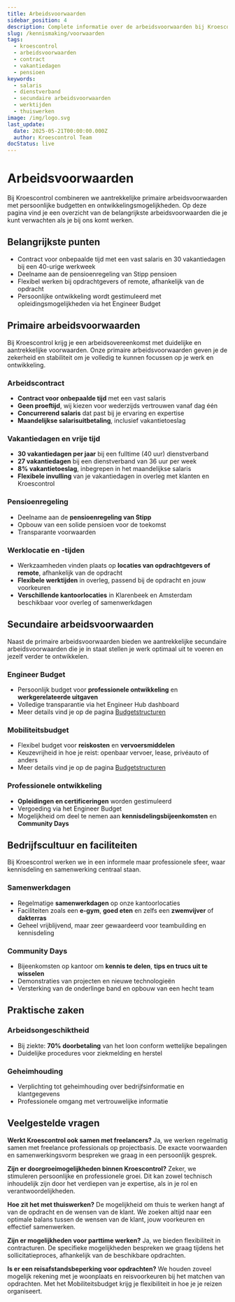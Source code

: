 ```yaml
---
title: Arbeidsvoorwaarden
sidebar_position: 4
description: Complete informatie over de arbeidsvoorwaarden bij Kroescontrol.
slug: /kennismaking/voorwaarden
tags:
  - kroescontrol
  - arbeidsvoorwaarden
  - contract
  - vakantiedagen
  - pensioen
keywords:
  - salaris
  - dienstverband
  - secundaire arbeidsvoorwaarden
  - werktijden
  - thuiswerken
image: /img/logo.svg
last_update:
  date: 2025-05-21T00:00:00.000Z
  author: Kroescontrol Team
docStatus: live
---
```


# Arbeidsvoorwaarden

Bij Kroescontrol combineren we aantrekkelijke primaire arbeidsvoorwaarden met persoonlijke budgetten en ontwikkelingsmogelijkheden. Op deze pagina vind je een overzicht van de belangrijkste arbeidsvoorwaarden die je kunt verwachten als je bij ons komt werken.

## Belangrijkste punten

- Contract voor onbepaalde tijd met een vast salaris en 30 vakantiedagen bij een 40-urige werkweek
- Deelname aan de pensioenregeling van Stipp pensioen
- Flexibel werken bij opdrachtgevers of remote, afhankelijk van de opdracht
- Persoonlijke ontwikkeling wordt gestimuleerd met opleidingsmogelijkheden via het Engineer Budget

## Primaire arbeidsvoorwaarden

Bij Kroescontrol krijg je een arbeidsovereenkomst met duidelijke en aantrekkelijke voorwaarden. Onze primaire arbeidsvoorwaarden geven je de zekerheid en stabiliteit om je volledig te kunnen focussen op je werk en ontwikkeling.

### Arbeidscontract

- **Contract voor onbepaalde tijd** met een vast salaris
- **Geen proeftijd**, wij kiezen voor wederzijds vertrouwen vanaf dag één
- **Concurrerend salaris** dat past bij je ervaring en expertise
- **Maandelijkse salarisuitbetaling**, inclusief vakantietoeslag

### Vakantiedagen en vrije tijd

- **30 vakantiedagen per jaar** bij een fulltime (40 uur) dienstverband
- **27 vakantiedagen** bij een dienstverband van 36 uur per week
- **8% vakantietoeslag**, inbegrepen in het maandelijkse salaris
- **Flexibele invulling** van je vakantiedagen in overleg met klanten en Kroescontrol

### Pensioenregeling

- Deelname aan de **pensioenregeling van Stipp**
- Opbouw van een solide pensioen voor de toekomst
- Transparante voorwaarden

### Werklocatie en -tijden

- Werkzaamheden vinden plaats op **locaties van opdrachtgevers of remote**, afhankelijk van de opdracht
- **Flexibele werktijden** in overleg, passend bij de opdracht en jouw voorkeuren
- **Verschillende kantoorlocaties** in Klarenbeek en Amsterdam beschikbaar voor overleg of samenwerkdagen

## Secundaire arbeidsvoorwaarden

Naast de primaire arbeidsvoorwaarden bieden we aantrekkelijke secundaire arbeidsvoorwaarden die je in staat stellen je werk optimaal uit te voeren en jezelf verder te ontwikkelen.

### Engineer Budget

- Persoonlijk budget voor **professionele ontwikkeling** en **werkgerelateerde uitgaven**
- Volledige transparantie via het Engineer Hub dashboard
- Meer details vind je op de pagina [Budgetstructuren](/public/kennismaking/budgetten)

### Mobiliteitsbudget

- Flexibel budget voor **reiskosten** en **vervoersmiddelen**
- Keuzevrijheid in hoe je reist: openbaar vervoer, lease, privéauto of anders
- Meer details vind je op de pagina [Budgetstructuren](/public/kennismaking/budgetten)

### Professionele ontwikkeling

- **Opleidingen en certificeringen** worden gestimuleerd
- Vergoeding via het Engineer Budget
- Mogelijkheid om deel te nemen aan **kennisdelingsbijeenkomsten** en **Community Days**

## Bedrijfscultuur en faciliteiten

Bij Kroescontrol werken we in een informele maar professionele sfeer, waar kennisdeling en samenwerking centraal staan.

### Samenwerkdagen

- Regelmatige **samenwerkdagen** op onze kantoorlocaties
- Faciliteiten zoals een **e-gym**, **goed eten** en zelfs een **zwemvijver** of **dakterras**
- Geheel vrijblijvend, maar zeer gewaardeerd voor teambuilding en kennisdeling

### Community Days

- Bijeenkomsten op kantoor om **kennis te delen**, **tips en trucs uit te wisselen**
- Demonstraties van projecten en nieuwe technologieën
- Versterking van de onderlinge band en opbouw van een hecht team

## Praktische zaken

### Arbeidsongeschiktheid

- Bij ziekte: **70% doorbetaling** van het loon conform wettelijke bepalingen
- Duidelijke procedures voor ziekmelding en herstel

### Geheimhouding

- Verplichting tot geheimhouding over bedrijfsinformatie en klantgegevens
- Professionele omgang met vertrouwelijke informatie

## Veelgestelde vragen

**Werkt Kroescontrol ook samen met freelancers?**
Ja, we werken regelmatig samen met freelance professionals op projectbasis. De exacte voorwaarden en samenwerkingsvorm bespreken we graag in een persoonlijk gesprek.

**Zijn er doorgroeimogelijkheden binnen Kroescontrol?**
Zeker, we stimuleren persoonlijke en professionele groei. Dit kan zowel technisch inhoudelijk zijn door het verdiepen van je expertise, als in je rol en verantwoordelijkheden.

**Hoe zit het met thuiswerken?**
De mogelijkheid om thuis te werken hangt af van de opdracht en de wensen van de klant. We zoeken altijd naar een optimale balans tussen de wensen van de klant, jouw voorkeuren en effectief samenwerken.

**Zijn er mogelijkheden voor parttime werken?**
Ja, we bieden flexibiliteit in contracturen. De specifieke mogelijkheden bespreken we graag tijdens het sollicitatieproces, afhankelijk van de beschikbare opdrachten.

**Is er een reisafstandsbeperking voor opdrachten?**
We houden zoveel mogelijk rekening met je woonplaats en reisvoorkeuren bij het matchen van opdrachten. Met het Mobiliteitsbudget krijg je flexibiliteit in hoe je je reizen organiseert.
